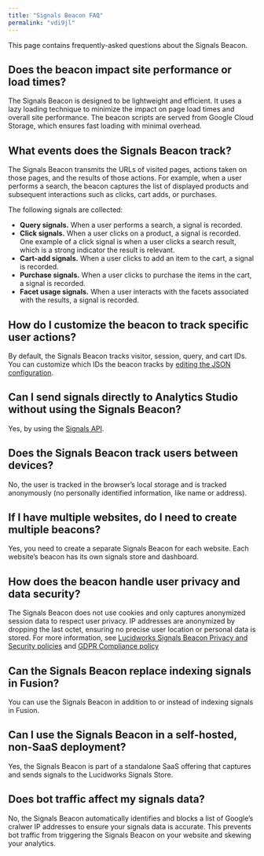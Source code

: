 ```yaml
---
title: "Signals Beacon FAQ"
permalink: "vdi9jl"
---
```


This page contains frequently-asked questions about the Signals Beacon.

## Does the beacon impact site performance or load times?

The Signals Beacon is designed to be lightweight and efficient.
It uses a lazy loading technique to minimize the impact on page load times and overall site performance.
The beacon scripts are served from Google Cloud Storage, which ensures fast loading with minimal overhead.

## What events does the Signals Beacon track?

The Signals Beacon transmits the URLs of visited pages, actions taken on those pages, and the results of those actions.
For example, when a user performs a search, the beacon captures the list of displayed products and subsequent interactions such as clicks, cart adds, or purchases.

The following signals are collected:

* **Query signals.** When a user performs a search, a signal is recorded.
* **Click signals.** When a user clicks on a product, a signal is recorded. One example of a click signal is when a user clicks a search result, which is a strong indicator the result is relevant.
* **Cart-add signals.** When a user clicks to add an item to the cart, a signal is recorded.
* **Purchase signals.** When a user clicks to purchase the items in the cart, a signal is recorded.
* **Facet usage signals.** When a user interacts with the facets associated with the results, a signal is recorded.

## How do I customize the beacon to track specific user actions?

By default, the Signals Beacon tracks visitor, session, query, and cart IDs.
You can customize which IDs the beacon tracks by [editing the JSON configuration](/lw-platform/analytics/k649vy/signals-beacon#install-the-beacon).

## Can I send signals directly to Analytics Studio without using the Signals Beacon?

Yes, by using the [Signals API](/lw-platform/analytics/uist05/signals-api).

## Does the Signals Beacon track users between devices?

No, the user is tracked in the browser’s local storage and is tracked anonymously (no personally identified information, like name or address).

## If I have multiple websites, do I need to create multiple beacons?

Yes, you need to create a separate Signals Beacon for each website.
Each website’s beacon has its own signals store and dashboard.

## How does the beacon handle user privacy and data security?

The Signals Beacon does not use cookies and only captures anonymized session data to respect user privacy.
IP addresses are anonymized by dropping the last octet, ensuring no precise user location or personal data is stored.
For more information, see [Lucidworks Signals Beacon Privacy and Security policies](/policies/76qvrv/lucidworks-signals-beacon-privacy-and-security-policies) and [GDPR Compliance policy](/policies/2cddpz/gdpr-compliance-policy)

## Can the Signals Beacon replace indexing signals in Fusion?

You can use the Signals Beacon in addition to or instead of indexing signals in Fusion.

## Can I use the Signals Beacon in a self-hosted, non-SaaS deployment?

Yes, the Signals Beacon is part of a standalone SaaS offering that captures and sends signals to the Lucidworks Signals Store.

## Does bot traffic affect my signals data?

No, the Signals Beacon automatically identifies and blocks a list of Google’s cralwer IP addresses to ensure your signals data is accurate. This prevents bot traffic from triggering the Signals Beacon on your website and skewing your analytics.